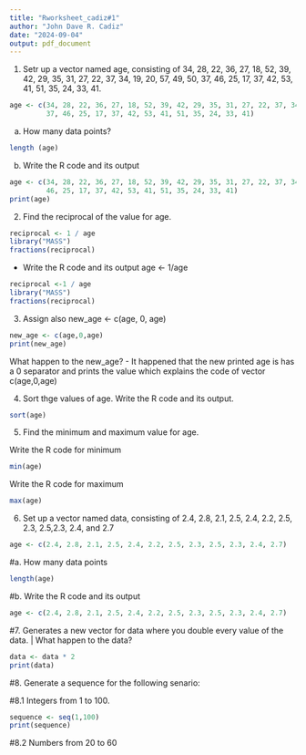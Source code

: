 ```yaml
---
title: "Rworksheet_cadiz#1"
author: "John Dave R. Cadiz"
date: "2024-09-04"
output: pdf_document
---
```


1. Setr up a vector named age, consisting of 34, 28, 22, 36, 27, 18, 52, 39, 42, 29, 35, 31, 27, 22, 37, 34, 19, 20, 57, 49, 50, 37, 46, 25, 17, 37, 42, 53, 41, 51, 35, 24, 33, 41.
```r

age <- c(34, 28, 22, 36, 27, 18, 52, 39, 42, 29, 35, 31, 27, 22, 37, 34, 19, 20, 57, 49, 50, 
         37, 46, 25, 17, 37, 42, 53, 41, 51, 35, 24, 33, 41)
```

a. How many data points?
```r
length (age)
```

b. Write the R code and its output
```r
age <- c(34, 28, 22, 36, 27, 18, 52, 39, 42, 29, 35, 31, 27, 22, 37, 34, 19, 20, 57, 49, 50, 37, 
         46, 25, 17, 37, 42, 53, 41, 51, 35, 24, 33, 41)
print(age)
```

2. Find the reciprocal of the value for age.
```r
reciprocal <- 1 / age
library("MASS")
fractions(reciprocal)
```

- Write the R code and its output
age <- 1/age
```r
reciprocal <-1 / age
library("MASS")
fractions(reciprocal)
```

3. Assign also new_age <- c(age, 0, age)
```r
new_age <- c(age,0,age)
print(new_age)
```

What happen to the new_age?
 - It happened that the new printed age is has a 0 separator and prints the value which explains the code of vector c(age,0,age)


4. Sort thge values of age.
  Write the R code and its output.
```r
sort(age)
```

5. Find the minimum and maximum value for age.

Write the R code for minimum
```r
min(age)
```

Write the R code for maximum
```r
max(age)
```
6. Set up a vector named data, consisting of 2.4, 2.8, 2.1, 2.5, 2.4, 2.2, 2.5, 2.3, 2.5,2.3, 2.4, and 2.7
```r
age <- c(2.4, 2.8, 2.1, 2.5, 2.4, 2.2, 2.5, 2.3, 2.5, 2.3, 2.4, 2.7)
```

#a. How many data points
```r
length(age)
```

#b. Write the R code and its output
```r
age <- c(2.4, 2.8, 2.1, 2.5, 2.4, 2.2, 2.5, 2.3, 2.5, 2.3, 2.4, 2.7)
```

#7. Generates a new vector for data where you double every value of the data. | What happen to the data?
```r
data <- data * 2
print(data)
```
#8. Generate a sequence for the following senario: 

  #8.1 Integers from 1 to 100.
```r
sequence <- seq(1,100)
print(sequence)
```
  #8.2 Numbers from 20 to 60


